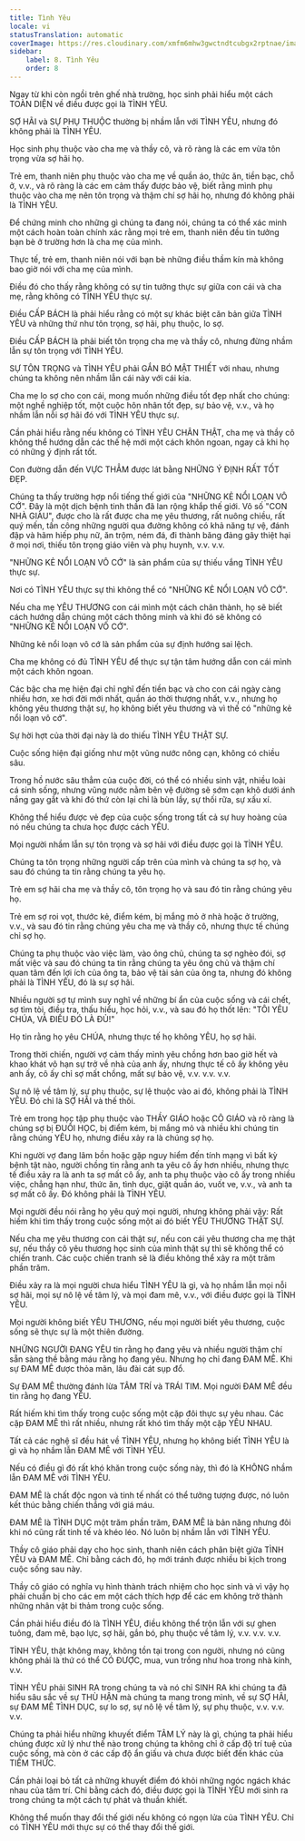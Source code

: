 ```yaml
---
title: Tình Yêu
locale: vi
statusTranslation: automatic
coverImage: https://res.cloudinary.com/xmfm6mhw3gwctndtcubgx2rptnae/image/upload/v1740337243/small_cover_educacion_fundamental_a051170f1c.webp
sidebar:
    label: 8. Tình Yêu
    order: 8
---
```

Ngay từ khi còn ngồi trên ghế nhà trường, học sinh phải hiểu một cách TOÀN DIỆN về điều được gọi là TÌNH YÊU.

SỢ HÃI và SỰ PHỤ THUỘC thường bị nhầm lẫn với TÌNH YÊU, nhưng đó không phải là TÌNH YÊU.

Học sinh phụ thuộc vào cha mẹ và thầy cô, và rõ ràng là các em vừa tôn trọng vừa sợ hãi họ.

Trẻ em, thanh niên phụ thuộc vào cha mẹ về quần áo, thức ăn, tiền bạc, chỗ ở, v.v., và rõ ràng là các em cảm thấy được bảo vệ, biết rằng mình phụ thuộc vào cha mẹ nên tôn trọng và thậm chí sợ hãi họ, nhưng đó không phải là TÌNH YÊU.

Để chứng minh cho những gì chúng ta đang nói, chúng ta có thể xác minh một cách hoàn toàn chính xác rằng mọi trẻ em, thanh niên đều tin tưởng bạn bè ở trường hơn là cha mẹ của mình.

Thực tế, trẻ em, thanh niên nói với bạn bè những điều thầm kín mà không bao giờ nói với cha mẹ của mình.

Điều đó cho thấy rằng không có sự tin tưởng thực sự giữa con cái và cha mẹ, rằng không có TÌNH YÊU thực sự.

Điều CẤP BÁCH là phải hiểu rằng có một sự khác biệt căn bản giữa TÌNH YÊU và những thứ như tôn trọng, sợ hãi, phụ thuộc, lo sợ.

Điều CẤP BÁCH là phải biết tôn trọng cha mẹ và thầy cô, nhưng đừng nhầm lẫn sự tôn trọng với TÌNH YÊU.

SỰ TÔN TRỌNG và TÌNH YÊU phải GẮN BÓ MẬT THIẾT với nhau, nhưng chúng ta không nên nhầm lẫn cái này với cái kia.

Cha mẹ lo sợ cho con cái, mong muốn những điều tốt đẹp nhất cho chúng: một nghề nghiệp tốt, một cuộc hôn nhân tốt đẹp, sự bảo vệ, v.v., và họ nhầm lẫn nỗi sợ hãi đó với TÌNH YÊU thực sự.

Cần phải hiểu rằng nếu không có TÌNH YÊU CHÂN THẬT, cha mẹ và thầy cô không thể hướng dẫn các thế hệ mới một cách khôn ngoan, ngay cả khi họ có những ý định rất tốt.

Con đường dẫn đến VỰC THẲM được lát bằng NHỮNG Ý ĐỊNH RẤT TỐT ĐẸP.

Chúng ta thấy trường hợp nổi tiếng thế giới của "NHỮNG KẺ NỔI LOẠN VÔ CỚ". Đây là một dịch bệnh tinh thần đã lan rộng khắp thế giới. Vô số "CON NHÀ GIÀU", được cho là rất được cha mẹ yêu thương, rất nuông chiều, rất quý mến, tấn công những người qua đường không có khả năng tự vệ, đánh đập và hãm hiếp phụ nữ, ăn trộm, ném đá, đi thành băng đảng gây thiệt hại ở mọi nơi, thiếu tôn trọng giáo viên và phụ huynh, v.v. v.v.

"NHỮNG KẺ NỔI LOẠN VÔ CỚ" là sản phẩm của sự thiếu vắng TÌNH YÊU thực sự.

Nơi có TÌNH YÊU thực sự thì không thể có "NHỮNG KẺ NỔI LOẠN VÔ CỚ".

Nếu cha mẹ YÊU THƯƠNG con cái mình một cách chân thành, họ sẽ biết cách hướng dẫn chúng một cách thông minh và khi đó sẽ không có "NHỮNG KẺ NỔI LOẠN VÔ CỚ".

Những kẻ nổi loạn vô cớ là sản phẩm của sự định hướng sai lệch.

Cha mẹ không có đủ TÌNH YÊU để thực sự tận tâm hướng dẫn con cái mình một cách khôn ngoan.

Các bậc cha mẹ hiện đại chỉ nghĩ đến tiền bạc và cho con cái ngày càng nhiều hơn, xe hơi đời mới nhất, quần áo thời thượng nhất, v.v., nhưng họ không yêu thương thật sự, họ không biết yêu thương và vì thế có "những kẻ nổi loạn vô cớ".

Sự hời hợt của thời đại này là do thiếu TÌNH YÊU THẬT SỰ.

Cuộc sống hiện đại giống như một vũng nước nông cạn, không có chiều sâu.

Trong hồ nước sâu thẳm của cuộc đời, có thể có nhiều sinh vật, nhiều loài cá sinh sống, nhưng vũng nước nằm bên vệ đường sẽ sớm cạn khô dưới ánh nắng gay gắt và khi đó thứ còn lại chỉ là bùn lầy, sự thối rữa, sự xấu xí.

Không thể hiểu được vẻ đẹp của cuộc sống trong tất cả sự huy hoàng của nó nếu chúng ta chưa học được cách YÊU.

Mọi người nhầm lẫn sự tôn trọng và sợ hãi với điều được gọi là TÌNH YÊU.

Chúng ta tôn trọng những người cấp trên của mình và chúng ta sợ họ, và sau đó chúng ta tin rằng chúng ta yêu họ.

Trẻ em sợ hãi cha mẹ và thầy cô, tôn trọng họ và sau đó tin rằng chúng yêu họ.

Trẻ em sợ roi vọt, thước kẻ, điểm kém, bị mắng mỏ ở nhà hoặc ở trường, v.v., và sau đó tin rằng chúng yêu cha mẹ và thầy cô, nhưng thực tế chúng chỉ sợ họ.

Chúng ta phụ thuộc vào việc làm, vào ông chủ, chúng ta sợ nghèo đói, sợ mất việc và sau đó chúng ta tin rằng chúng ta yêu ông chủ và thậm chí quan tâm đến lợi ích của ông ta, bảo vệ tài sản của ông ta, nhưng đó không phải là TÌNH YÊU, đó là sự sợ hãi.

Nhiều người sợ tự mình suy nghĩ về những bí ẩn của cuộc sống và cái chết, sợ tìm tòi, điều tra, thấu hiểu, học hỏi, v.v., và sau đó họ thốt lên: "TÔI YÊU CHÚA, VÀ ĐIỀU ĐÓ LÀ ĐỦ!"

Họ tin rằng họ yêu CHÚA, nhưng thực tế họ không YÊU, họ sợ hãi.

Trong thời chiến, người vợ cảm thấy mình yêu chồng hơn bao giờ hết và khao khát vô hạn sự trở về nhà của anh ấy, nhưng thực tế cô ấy không yêu anh ấy, cô ấy chỉ sợ mất chồng, mất sự bảo vệ, v.v. v.v. v.v.

Sự nô lệ về tâm lý, sự phụ thuộc, sự lệ thuộc vào ai đó, không phải là TÌNH YÊU. Đó chỉ là SỢ HÃI và thế thôi.

Trẻ em trong học tập phụ thuộc vào THẦY GIÁO hoặc CÔ GIÁO và rõ ràng là chúng sợ bị ĐUỔI HỌC, bị điểm kém, bị mắng mỏ và nhiều khi chúng tin rằng chúng YÊU họ, nhưng điều xảy ra là chúng sợ họ.

Khi người vợ đang lâm bồn hoặc gặp nguy hiểm đến tính mạng vì bất kỳ bệnh tật nào, người chồng tin rằng anh ta yêu cô ấy hơn nhiều, nhưng thực tế điều xảy ra là anh ta sợ mất cô ấy, anh ta phụ thuộc vào cô ấy trong nhiều việc, chẳng hạn như, thức ăn, tình dục, giặt quần áo, vuốt ve, v.v., và anh ta sợ mất cô ấy. Đó không phải là TÌNH YÊU.

Mọi người đều nói rằng họ yêu quý mọi người, nhưng không phải vậy: Rất hiếm khi tìm thấy trong cuộc sống một ai đó biết YÊU THƯƠNG THẬT SỰ.

Nếu cha mẹ yêu thương con cái thật sự, nếu con cái yêu thương cha mẹ thật sự, nếu thầy cô yêu thương học sinh của mình thật sự thì sẽ không thể có chiến tranh. Các cuộc chiến tranh sẽ là điều không thể xảy ra một trăm phần trăm.

Điều xảy ra là mọi người chưa hiểu TÌNH YÊU là gì, và họ nhầm lẫn mọi nỗi sợ hãi, mọi sự nô lệ về tâm lý, và mọi đam mê, v.v., với điều được gọi là TÌNH YÊU.

Mọi người không biết YÊU THƯƠNG, nếu mọi người biết yêu thương, cuộc sống sẽ thực sự là một thiên đường.

NHỮNG NGƯỜI ĐANG YÊU tin rằng họ đang yêu và nhiều người thậm chí sẵn sàng thề bằng máu rằng họ đang yêu. Nhưng họ chỉ đang ĐAM MÊ. Khi sự ĐAM MÊ được thỏa mãn, lâu đài cát sụp đổ.

Sự ĐAM MÊ thường đánh lừa TÂM TRÍ và TRÁI TIM. Mọi người ĐAM MÊ đều tin rằng họ đang YÊU.

Rất hiếm khi tìm thấy trong cuộc sống một cặp đôi thực sự yêu nhau. Các cặp ĐAM MÊ thì rất nhiều, nhưng rất khó tìm thấy một cặp YÊU NHAU.

Tất cả các nghệ sĩ đều hát về TÌNH YÊU, nhưng họ không biết TÌNH YÊU là gì và họ nhầm lẫn ĐAM MÊ với TÌNH YÊU.

Nếu có điều gì đó rất khó khăn trong cuộc sống này, thì đó là KHÔNG nhầm lẫn ĐAM MÊ với TÌNH YÊU.

ĐAM MÊ là chất độc ngon và tinh tế nhất có thể tưởng tượng được, nó luôn kết thúc bằng chiến thắng với giá máu.

ĐAM MÊ là TÌNH DỤC một trăm phần trăm, ĐAM MÊ là bản năng nhưng đôi khi nó cũng rất tinh tế và khéo léo. Nó luôn bị nhầm lẫn với TÌNH YÊU.

Thầy cô giáo phải dạy cho học sinh, thanh niên cách phân biệt giữa TÌNH YÊU và ĐAM MÊ. Chỉ bằng cách đó, họ mới tránh được nhiều bi kịch trong cuộc sống sau này.

Thầy cô giáo có nghĩa vụ hình thành trách nhiệm cho học sinh và vì vậy họ phải chuẩn bị cho các em một cách thích hợp để các em không trở thành những nhân vật bi thảm trong cuộc sống.

Cần phải hiểu điều đó là TÌNH YÊU, điều không thể trộn lẫn với sự ghen tuông, đam mê, bạo lực, sợ hãi, gắn bó, phụ thuộc về tâm lý, v.v. v.v. v.v.

TÌNH YÊU, thật không may, không tồn tại trong con người, nhưng nó cũng không phải là thứ có thể CÓ ĐƯỢC, mua, vun trồng như hoa trong nhà kính, v.v.

TÌNH YÊU phải SINH RA trong chúng ta và nó chỉ SINH RA khi chúng ta đã hiểu sâu sắc về sự THÙ HẬN mà chúng ta mang trong mình, về sự SỢ HÃI, sự ĐAM MÊ TÌNH DỤC, sự lo sợ, sự nô lệ về tâm lý, sự phụ thuộc, v.v. v.v. v.v.

Chúng ta phải hiểu những khuyết điểm TÂM LÝ này là gì, chúng ta phải hiểu chúng được xử lý như thế nào trong chúng ta không chỉ ở cấp độ trí tuệ của cuộc sống, mà còn ở các cấp độ ẩn giấu và chưa được biết đến khác của TIỀM THỨC.

Cần phải loại bỏ tất cả những khuyết điểm đó khỏi những ngóc ngách khác nhau của tâm trí. Chỉ bằng cách đó, điều được gọi là TÌNH YÊU mới sinh ra trong chúng ta một cách tự phát và thuần khiết.

Không thể muốn thay đổi thế giới nếu không có ngọn lửa của TÌNH YÊU. Chỉ có TÌNH YÊU mới thực sự có thể thay đổi thế giới.

